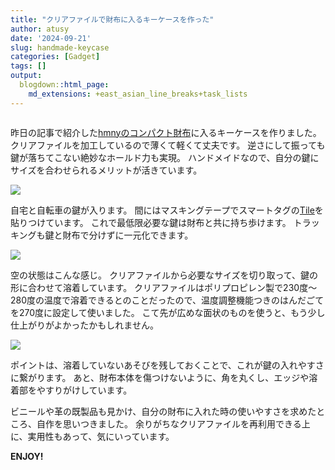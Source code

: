 ```yaml
---
title: "クリアファイルで財布に入るキーケースを作った"
author: atusy
date: '2024-09-21'
slug: handmade-keycase
categories: [Gadget]
tags: []
output:
  blogdown::html_page:
    md_extensions: +east_asian_line_breaks+task_lists
---
```


```r
```

昨日の記事で紹介した[hmnyのコンパクト財布](https://blog.atusy.net/2024/09/20/hmny-wallet/)に入るキーケースを作りました。
クリアファイルを加工しているので薄くて軽くて丈夫です。
逆さにして振っても鍵が落ちてこない絶妙なホールド力も実現。
ハンドメイドなので、自分の鍵にサイズを合わせられるメリットが活きています。

![](images/keycase-in-wallet.jpg)

自宅と自転車の鍵が入ります。
間にはマスキングテープでスマートタグの[Tile](https://www.thetileapp.jp/)を貼りつけています。
これで最低限必要な鍵は財布と共に持ち歩けます。
トラッキングも鍵と財布で分けずに一元化できます。

![](images/keycase-stuffed.jpg)

空の状態はこんな感じ。
クリアファイルから必要なサイズを切り取って、鍵の形に合わせて溶着しています。
クリアファイルはポリプロピレン製で230度～280度の温度で溶着できるとのことだったので、温度調整機能つきのはんだごてを270度に設定して使いました。
こて先が広めな面状のものを使うと、もう少し仕上がりがよかったかもしれません。

![](images/keycase-empty.jpg)

ポイントは、溶着していないあそびを残しておくことで、これが鍵の入れやすさに繋がります。
あと、財布本体を傷つけないように、角を丸くし、エッジや溶着部をやすりがけしています。

ビニールや革の既製品も見かけ、自分の財布に入れた時の使いやすさを求めたところ、自作を思いつきました。
余りがちなクリアファイルを再利用できる上に、実用性もあって、気にいっています。

**ENJOY!**
